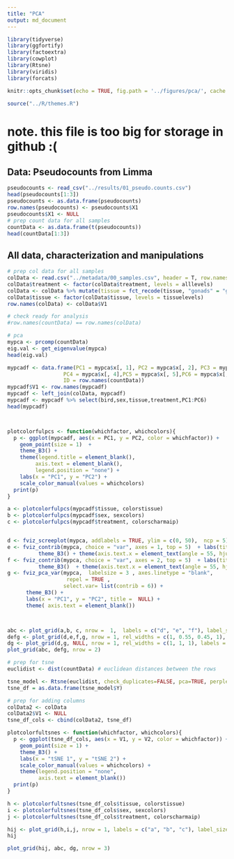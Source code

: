 ```yaml
---
title: "PCA"
output: md_document
---
```


```r
library(tidyverse)
library(ggfortify)
library(factoextra)
library(cowplot)
library(Rtsne)
library(viridis)
library(forcats)

knitr::opts_chunk$set(echo = TRUE, fig.path = '../figures/pca/', cache = T)

source("../R/themes.R")  
```

# note. this file is too big for storage in github :(

## Data: Pseudocounts from Limma

```r
pseudocounts <- read_csv("../results/01_pseudo.counts.csv")
head(pseudocounts[1:3])
pseudocounts <- as.data.frame(pseudocounts)
row.names(pseudocounts) <- pseudocounts$X1
pseudocounts$X1 <- NULL
# prep count data for all samples
countData <- as.data.frame(t(pseudocounts))
head(countData[1:3])
```


## All data, characterization and manipulations


```r
# prep col data for all samples
colData <- read.csv("../metadata/00_samples.csv", header = T, row.names = 1)
colData$treatment <- factor(colData$treatment, levels = alllevels)
colData <- colData %>% mutate(tissue = fct_recode(tissue, "gonads" = "gonad"))
colData$tissue <- factor(colData$tissue, levels = tissuelevels)
row.names(colData) <- colData$V1

# check ready for analysis
#row.names(countData) == row.names(colData)
```

```r
# pca
mypca <- prcomp(countData)
eig.val <- get_eigenvalue(mypca)
head(eig.val)

mypcadf <- data.frame(PC1 = mypca$x[, 1], PC2 = mypca$x[, 2], PC3 = mypca$x[, 3], 
                  PC4 = mypca$x[, 4],PC5 = mypca$x[, 5],PC6 = mypca$x[, 6],
                  ID = row.names(countData))
mypcadf$V1 <- row.names(mypcadf)
mypcadf <- left_join(colData, mypcadf)
mypcadf <- mypcadf %>% select(bird,sex,tissue,treatment,PC1:PC6)
head(mypcadf)



plotcolorfulpcs <- function(whichfactor, whichcolors){
  p <- ggplot(mypcadf, aes(x = PC1, y = PC2, color = whichfactor)) +
    geom_point(size = 1)  +
    theme_B3() +
    theme(legend.title = element_blank(),
         axis.text = element_blank(),
         legend.position = "none") +
    labs(x = "PC1", y = "PC2") +
    scale_color_manual(values = whichcolors) 
  print(p)
}

a <- plotcolorfulpcs(mypcadf$tissue, colorstissue)  
b <- plotcolorfulpcs(mypcadf$sex, sexcolors) 
c <- plotcolorfulpcs(mypcadf$treatment, colorscharmaip)   


d <- fviz_screeplot(mypca, addlabels = TRUE, ylim = c(0, 50),  ncp = 5) + labs(title = NULL, y = "Variance") + theme_B3() 
e <- fviz_contrib(mypca, choice = "var", axes = 1, top = 5)  + labs(title = NULL, subtitle = "PC1", x = NULL) + 
          theme_B3() + theme(axis.text.x = element_text(angle = 55, hjust = 1))
f <- fviz_contrib(mypca, choice = "var", axes = 2, top = 5)  + labs(title = NULL, subtitle = "PC2", y = NULL, x = NULL) + 
          theme_B3()  + theme(axis.text.x = element_text(angle = 55, hjust = 1))
g <- fviz_pca_var(mypca,  labelsize = 3 , axes.linetype = "blank", 
                   repel = TRUE ,
                  select.var= list(contrib = 6)) + 
      theme_B3() + 
      labs(x = "PC1", y = "PC2", title =  NULL) +
      theme( axis.text = element_blank()) 



abc <- plot_grid(a,b, c, nrow =  1,  labels = c("d", "e", "f"), label_size = 12)
defg <- plot_grid(d,e,f,g, nrow = 1, rel_widths = c(1, 0.55, 0.45, 1), labels = c("h", "i", "j", "k" ), label_size = 12)
dg <- plot_grid(d,g, NULL, nrow = 1, rel_widths = c(1, 1, 1), labels = c("h", "i", NULL ), label_size = 12)
plot_grid(abc, defg, nrow = 2)
```

```r
# prep for tsne
euclidist <- dist(countData) # euclidean distances between the rows

tsne_model <- Rtsne(euclidist, check_duplicates=FALSE, pca=TRUE, perplexity=10, theta=0.5, dims=2)
tsne_df = as.data.frame(tsne_model$Y) 

# prep for adding columns
colData2 <- colData 
colData2$V1 <- NULL
tsne_df_cols <- cbind(colData2, tsne_df)

plotcolorfultsnes <- function(whichfactor, whichcolors){
  p <- ggplot(tsne_df_cols, aes(x = V1, y = V2, color = whichfactor)) +
    geom_point(size = 1) +
    theme_B3() +
    labs(x = "tSNE 1", y = "tSNE 2") +
    scale_color_manual(values = whichcolors) +
    theme(legend.position = "none",
          axis.text = element_blank())
  print(p)
}

h <- plotcolorfultsnes(tsne_df_cols$tissue, colorstissue)  
i <- plotcolorfultsnes(tsne_df_cols$sex, sexcolors)   
j <- plotcolorfultsnes(tsne_df_cols$treatment, colorscharmaip)  

hij <- plot_grid(h,i,j, nrow = 1, labels = c("a", "b", "c"), label_size = 12)
hij
```
```r
plot_grid(hij, abc, dg, nrow = 3)
```
